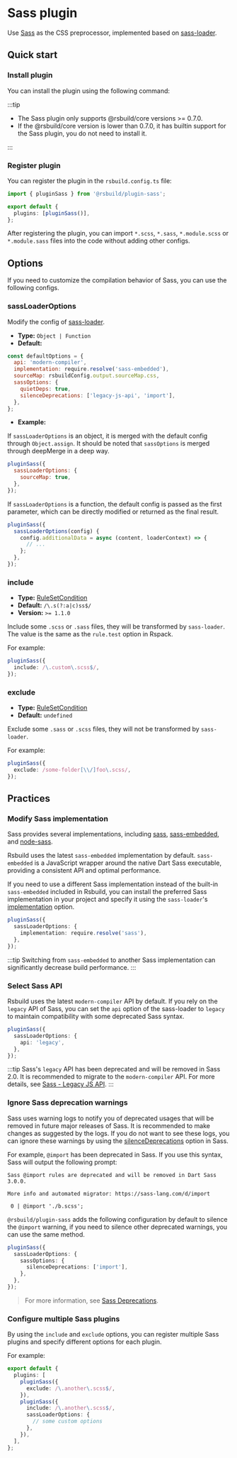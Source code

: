 # Sass plugin


<SourceCode href="https://github.com/web-infra-dev/rsbuild/tree/main/packages/plugin-sass" />

Use [Sass](https://sass-lang.com/) as the CSS preprocessor, implemented based on [sass-loader](https://github.com/webpack-contrib/sass-loader).

## Quick start

### Install plugin

You can install the plugin using the following command:


<PackageManagerTabs command="add @rsbuild/plugin-sass -D" />

:::tip

- The Sass plugin only supports @rsbuild/core versions >= 0.7.0.
- If the @rsbuild/core version is lower than 0.7.0, it has builtin support for the Sass plugin, you do not need to install it.

:::

### Register plugin

You can register the plugin in the `rsbuild.config.ts` file:

```ts title="rsbuild.config.ts"
import { pluginSass } from '@rsbuild/plugin-sass';

export default {
  plugins: [pluginSass()],
};
```

After registering the plugin, you can import `*.scss`, `*.sass`, `*.module.scss` or `*.module.sass` files into the code without adding other configs.

## Options

If you need to customize the compilation behavior of Sass, you can use the following configs.

### sassLoaderOptions

Modify the config of [sass-loader](https://github.com/webpack-contrib/sass-loader).

- **Type:** `Object | Function`
- **Default:**

```js
const defaultOptions = {
  api: 'modern-compiler',
  implementation: require.resolve('sass-embedded'),
  sourceMap: rsbuildConfig.output.sourceMap.css,
  sassOptions: {
    quietDeps: true,
    silenceDeprecations: ['legacy-js-api', 'import'],
  },
};
```

- **Example:**

If `sassLoaderOptions` is an object, it is merged with the default config through `Object.assign`. It should be noted that `sassOptions` is merged through deepMerge in a deep way.

```js
pluginSass({
  sassLoaderOptions: {
    sourceMap: true,
  },
});
```

If `sassLoaderOptions` is a function, the default config is passed as the first parameter, which can be directly modified or returned as the final result.

```js
pluginSass({
  sassLoaderOptions(config) {
    config.additionalData = async (content, loaderContext) => {
      // ...
    };
  },
});
```

### include

- **Type:** [RuleSetCondition](https://rspack.dev/config/module#condition)
- **Default:** `/\.s(?:a|c)ss$/`
- **Version:** `>= 1.1.0`

Include some `.scss` or `.sass` files, they will be transformed by `sass-loader`. The value is the same as the `rule.test` option in Rspack.

For example:

```ts
pluginSass({
  include: /\.custom\.scss$/,
});
```

### exclude

- **Type:** [RuleSetCondition](https://rspack.dev/config/module#condition)
- **Default:** `undefined`

Exclude some `.sass` or `.scss` files, they will not be transformed by `sass-loader`.

For example:

```ts
pluginSass({
  exclude: /some-folder[\\/]foo\.scss/,
});
```

## Practices

### Modify Sass implementation

Sass provides several implementations, including [sass](https://www.npmjs.com/package/sass), [sass-embedded](https://www.npmjs.com/package/sass-embedded), and [node-sass](https://www.npmjs.com/package/node-sass).

Rsbuild uses the latest `sass-embedded` implementation by default. `sass-embedded` is a JavaScript wrapper around the native Dart Sass executable, providing a consistent API and optimal performance.

If you need to use a different Sass implementation instead of the built-in `sass-embedded` included in Rsbuild, you can install the preferred Sass implementation in your project and specify it using the `sass-loader`'s [implementation](https://github.com/webpack-contrib/sass-loader?tab=readme-ov-file#implementation) option.

```ts
pluginSass({
  sassLoaderOptions: {
    implementation: require.resolve('sass'),
  },
});
```

:::tip
Switching from `sass-embedded` to another Sass implementation can significantly decrease build performance.
:::

### Select Sass API

Rsbuild uses the latest `modern-compiler` API by default. If you rely on the `legacy` API of Sass, you can set the `api` option of the sass-loader to `legacy` to maintain compatibility with some deprecated Sass syntax.

```ts
pluginSass({
  sassLoaderOptions: {
    api: 'legacy',
  },
});
```

:::tip
Sass's `legacy` API has been deprecated and will be removed in Sass 2.0. It is recommended to migrate to the `modern-compiler` API. For more details, see [Sass - Legacy JS API](https://sass-lang.com/documentation/breaking-changes/legacy-js-api/).
:::

### Ignore Sass deprecation warnings

Sass uses warning logs to notify you of deprecated usages that will be removed in future major releases of Sass. It is recommended to make changes as suggested by the logs. If you do not want to see these logs, you can ignore these warnings by using the [silenceDeprecations](https://sass-lang.com/documentation/js-api/interfaces/stringoptions/#silenceDeprecations) option in Sass.

For example, `@import` has been deprecated in Sass. If you use this syntax, Sass will output the following prompt:

```
Sass @import rules are deprecated and will be removed in Dart Sass 3.0.0.

More info and automated migrator: https://sass-lang.com/d/import

 0 | @import './b.scss';
```

`@rsbuild/plugin-sass` adds the following configuration by default to silence the `@import` warning, if you need to silence other deprecated warnings, you can use the same method.

```ts
pluginSass({
  sassLoaderOptions: {
    sassOptions: {
      silenceDeprecations: ['import'],
    },
  },
});
```

> For more information, see [Sass Deprecations](https://sass-lang.com/documentation/js-api/interfaces/deprecations/).

### Configure multiple Sass plugins

By using the `include` and `exclude` options, you can register multiple Sass plugins and specify different options for each plugin.

For example:

```ts
export default {
  plugins: [
    pluginSass({
      exclude: /\.another\.scss$/,
    }),
    pluginSass({
      include: /\.another\.scss$/,
      sassLoaderOptions: {
        // some custom options
      },
    }),
  ],
};
```
